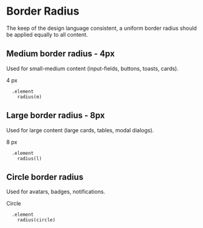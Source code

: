 
# Border Radius

The keep of the design language consistent, a uniform border radius should be applied equally to all content.

## Medium border radius - 4px

Used for small-medium content (input-fields, buttons, toasts, cards).

<Div styleName='borderRadius medium'>
  <Span>4 px</Span>
</Div>

```styl
  .element
    radius(m)
```

## Large border radius - 8px

Used for large content (large cards, tables, modal dialogs).

<Div styleName='borderRadius large'>
  <Span>8 px</Span>
</Div>

```styl
  .element
    radius(l)
```

## Circle border radius

Used for avatars, badges, notifications.

<Div styleName='borderRadius circle'>
  <Span>Circle</Span>
</Div>

```styl
  .element
    radius(circle)
```